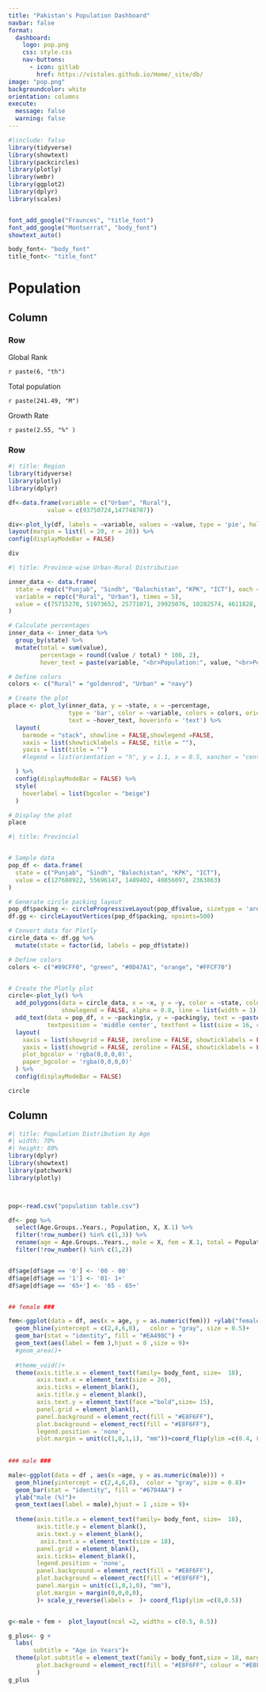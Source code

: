 ```yaml
--- 
title: "Pakistan's Population Dashboard"
navbar: false
format: 
  dashboard:
    logo: pop.png
    css: style.css
    nav-buttons:
      - icon: gitlab
        href: https://vistales.github.io/Home/_site/db/
image: "pop.png"
backgroundcolor: white
orientation: columns
execute: 
  message: false
  warning: false
--- 
```



```r
#|include: false
library(tidyverse)
library(showtext)
library(packcircles)
library(plotly)
library(webr)
library(ggplot2)
library(dplyr)
library(scales)


font_add_google("Fraunces", "title_font")
font_add_google("Montserrat", "body_font")
showtext_auto()

body_font<- "body_font"
title_font<- "title_font"

```

# Population

## Column 

### Row {height="32%"}

::: {.valuebox icon="globe" color="#509475" margin-bottom="0px"}
Global Rank

`r paste(6, "th")`
::: 

::: {.valuebox icon="people" color="#e3861d"}
Total population

`r paste(241.49, "M")`
:::

::: {.valuebox icon="graph-up-arrow" color="#508094"}
Growth Rate

`r paste(2.55, "%" )`
:::


### Row {.tabset}
```r
#| title: Region
library(tidyverse)
library(plotly)
library(dplyr)

df<-data.frame(variable = c("Urban", "Rural"),
           value = c(93750724,147748707))

div<-plot_ly(df, labels = ~variable, values = ~value, type = 'pie', hole = 0.5,marker = list(colors = c('goldenrod', 'navy')),textinfo ='label',textposition = 'inside',direction = 'clockwise', showlegend= FALSE) %>%
layout(margin = list(l = 20, r = 20)) %>%
config(displayModeBar = FALSE)

div
```



```r
#| title: Province-wise Urban-Rural Distribution

inner_data <- data.frame(
  state = rep(c("Punjab", "Sindh", "Balochistan", "KPK", "ICT"), each = 2),
  variable = rep(c("Rural", "Urban"), times = 5),
  value = c(75715270, 51973652, 25771071, 29925076, 10282574, 4611828, 34724801, 6131296, 1254991, 1108872)
)

# Calculate percentages
inner_data <- inner_data %>%
  group_by(state) %>%
  mutate(total = sum(value),
         percentage = round((value / total) * 100, 2),
         hover_text = paste(variable, "<br>Population:", value, "<br>Percentage:", percentage, "%"))

# Define colors
colors <- c("Rural" = "goldenrod", "Urban" = "navy")

# Create the plot
place <- plot_ly(inner_data, y = ~state, x = ~percentage,
                 type = 'bar', color = ~variable, colors = colors, orientation = 'h',
                 text = ~hover_text, hoverinfo = 'text') %>%
  layout(
    barmode = "stack", showline = FALSE,showlegend =FALSE,
    xaxis = list(showticklabels = FALSE, title = ""),
    yaxis = list(title = "")
    #legend = list(orientation = "h", y = 1.1, x = 0.5, xanchor = "center", yanchor = "bottom")

  ) %>%
  config(displayModeBar = FALSE) %>%
  style(
    hoverlabel = list(bgcolor = "beige")
  )

# Display the plot
place

```

```r
#| title: Provincial


# Sample data
pop_df <- data.frame(
  state = c("Punjab", "Sindh", "Balochistan", "KPK", "ICT"),
  value = c(127688922, 55696147, 1489402, 40856097, 2363863)
)

# Generate circle packing layout
pop_df$packing <- circleProgressiveLayout(pop_df$value, sizetype = 'area')
df.gg <- circleLayoutVertices(pop_df$packing, npoints=500)

# Convert data for Plotly
circle_data <- df.gg %>%
  mutate(state = factor(id, labels = pop_df$state))

# Define colors
colors <- c("#89CFF0", "green", "#0D47A1", "orange", "#FFCF70")


# Create the Plotly plot
circle<-plot_ly() %>%
  add_polygons(data = circle_data, x = ~x, y = ~y, color = ~state, colors = colors, 
               showlegend = FALSE, alpha = 0.8, line = list(width = 1)) %>%
  add_text(data = pop_df, x = ~packing$x, y = ~packing$y, text = ~paste(state, value, sep="\n"),
           textposition = 'middle center', textfont = list(size = 16, color = 'black')) %>%
  layout(
    xaxis = list(showgrid = FALSE, zeroline = FALSE, showticklabels = FALSE, title=""),
    yaxis = list(showgrid = FALSE, zeroline = FALSE, showticklabels = FALSE,title=""),
    plot_bgcolor = 'rgba(0,0,0,0)',
    paper_bgcolor = 'rgba(0,0,0,0)'
  ) %>%
  config(displayModeBar = FALSE)

circle

```


## Column
```r
#| title: Population Distribution by Age 
#| width: 70%
#| height: 80%
library(dplyr)
library(showtext)
library(patchwork)
library(plotly)



pop<-read.csv("population table.csv")

df<- pop %>%
  select(Age.Groups..Years., Population, X, X.1) %>%
  filter(!row_number() %in% c(1,3)) %>%
  rename(age = Age.Groups..Years., male = X, fem = X.1, total = Population ) %>%
  filter(!row_number() %in% c(1,2)) 


df$age[df$age == '0'] <- '00 - 00'
df$age[df$age == '1'] <- '01- 1+'
df$age[df$age == '65+'] <- '65 - 65+'


## female ###

fem<-ggplot(data = df, aes(x = age, y = as.numeric(fem))) +ylab("female (%)")+
  geom_hline(yintercept = c(2,4,6,8),   color = "gray", size = 0.5)+
  geom_bar(stat = "identity", fill = "#EA498C") +
  geom_text(aes(label = fem ),hjust = 0 ,size = 9)+
  #geom_area()+
  
  #theme_void()+
  theme(axis.title.x = element_text(family= body_font, size=  18), 
        axis.text.x = element_text(size = 20),
        axis.ticks = element_blank(),
        axis.title.y = element_blank(), 
        axis.text.y = element_text(face ="bold",size= 15), 
        panel.grid = element_blank(),
        panel.background = element_rect(fill = "#E8F6FF"),
        plot.background = element_rect(fill = "#E8F6FF"),
        legend.position = 'none',
        plot.margin = unit(c(1,0,1,1), "mm"))+coord_flip(ylim =c(0.4, 8.2))
  
  
### male ###

male<-ggplot(data = df , aes(x =age, y = as.numeric(male))) +
  geom_hline(yintercept = c(2,4,6,8),  color = "gray", size = 0.8)+
  geom_bar(stat = "identity", fill = "#6784AA") +
  ylab("male (%)")+
  geom_text(aes(label = male),hjust = 1 ,size = 9)+
  
  theme(axis.title.x = element_text(family= body_font, size=  18), 
        axis.title.y = element_blank(), 
        axis.text.y = element_blank(), 
         axis.text.x = element_text(size = 18), 
        panel.grid = element_blank(),
        axis.ticks= element_blank(), 
        legend.position = 'none',
        panel.background = element_rect(fill = "#E8F6FF"),
        plot.background = element_rect(fill = "#E8F6FF"),
        panel.margin = unit(c(1,0,1,0), "mm"),
        plot.margin = margin(0,0,0,0),
        )+ scale_y_reverse(labels =  )+ coord_flip(ylim =c(8,0.5))


g<-male + fem +  plot_layout(ncol =2, widths = c(0.5, 0.5))

g_plus<- g + 
  labs(
       subtitle = "Age in Years")+
  theme(plot.subtitle = element_text(family = body_font,size = 18, margin = margin(0, 0,0,-40)),
        plot.background = element_rect(fill = "#E8F6FF", colour = "#E8F6FF"),
        )
g_plus
```
